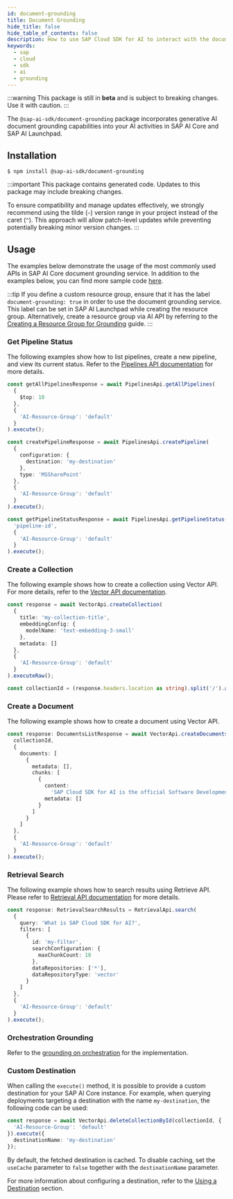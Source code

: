 ```yaml
---
id: document-grounding
title: Document Grounding
hide_title: false
hide_table_of_contents: false
description: How to use SAP Cloud SDK for AI to interact with the document grounding service.
keywords:
  - sap
  - cloud
  - sdk
  - ai
  - grounding
---
```


:::warning
This package is still in **beta** and is subject to breaking changes.
Use it with caution.
:::

The `@sap-ai-sdk/document-grounding` package incorporates generative AI document grounding capabilities into your AI activities in SAP AI Core and SAP AI Launchpad.

## Installation

```
$ npm install @sap-ai-sdk/document-grounding
```

:::important
This package contains generated code.
Updates to this package may include breaking changes.

To ensure compatibility and manage updates effectively, we strongly recommend using the tilde (`~`) version range in your project instead of the caret (`^`).
This approach will allow patch-level updates while preventing potentially breaking minor version changes.
:::

## Usage

The examples below demonstrate the usage of the most commonly used APIs in SAP AI Core document grounding service.
In addition to the examples below, you can find more sample code [here](https://github.com/SAP/ai-sdk-js/blob/main/sample-code/src/document-grounding.ts).

:::tip
If you define a custom resource group, ensure that it has the label `document-grounding: true` in order to use the document grounding service.
This label can be set in SAP AI Launchpad while creating the resource group.
Alternatively, create a resource group via AI API by referring to the [Creating a Resource Group for Grounding](https://help.sap.com/docs/sap-ai-core/sap-ai-core-service-guide/create-resource-group-for-grounding-e32efa5402154101b4cc05c03ef5be09) guide.
:::

### Get Pipeline Status

The following examples show how to list pipelines, create a new pipeline, and view its current status.
Refer to the [Pipelines API documentation](https://help.sap.com/docs/sap-ai-core/sap-ai-core-service-guide/pipelines-api-d8cc0e369f994091b95a6d80aeadbc7f) for more details.

```ts
const getAllPipelinesResponse = await PipelinesApi.getAllPipelines(
  {
    $top: 10
  },
  {
    'AI-Resource-Group': 'default'
  }
).execute();

const createPipelineResponse = await PipelinesApi.createPipeline(
  {
    configuration: {
      destination: 'my-destination'
    },
    type: 'MSSharePoint'
  },
  {
    'AI-Resource-Group': 'default'
  }
).execute();

const getPipelineStatusResponse = await PipelinesApi.getPipelineStatus(
  'pipeline-id',
  {
    'AI-Resource-Group': 'default'
  }
).execute();
```

### Create a Collection

The following example shows how to create a collection using Vector API.
For more details, refer to the [Vector API documentation](https://help.sap.com/docs/sap-ai-core/sap-ai-core-service-guide/vector-api-08e3d008addb4362986c73ff0151638c).

```ts
const response = await VectorApi.createCollection(
  {
    title: 'my-collection-title',
    embeddingConfig: {
      modelName: 'text-embedding-3-small'
    },
    metadata: []
  },
  {
    'AI-Resource-Group': 'default'
  }
).executeRaw();

const collectionId = (response.headers.location as string).split('/').at(-2);
```

### Create a Document

The following example shows how to create a document using Vector API.

```ts
const response: DocumentsListResponse = await VectorApi.createDocuments(
  collectionId,
  {
    documents: [
      {
        metadata: [],
        chunks: [
          {
            content:
              'SAP Cloud SDK for AI is the official Software Development Kit (SDK) for SAP AI Core, SAP Generative AI Hub, and Orchestration Service.',
            metadata: []
          }
        ]
      }
    ]
  },
  {
    'AI-Resource-Group': 'default'
  }
).execute();
```

### Retrieval Search

The following example shows how to search results using Retrieve API.
Please refer to [Retrieval API documentation](https://help.sap.com/docs/sap-ai-core/sap-ai-core-service-guide/retrieval-api-281e8cf31d654b108a6e128a4a6cdbae) for more details.

```ts
const response: RetrievalSearchResults = RetrievalApi.search(
  {
    query: 'What is SAP Cloud SDK for AI?',
    filters: [
      {
        id: 'my-filter',
        searchConfiguration: {
          maxChunkCount: 10
        },
        dataRepositories: ['*'],
        dataRepositoryType: 'vector'
      }
    ]
  },
  {
    'AI-Resource-Group': 'default'
  }
).execute();
```

### Orchestration Grounding

Refer to the [grounding on orchestration](../orchestration/chat-completion#grounding) for the implementation.

### Custom Destination

When calling the `execute()` method, it is possible to provide a custom destination for your SAP AI Core instance.
For example, when querying deployments targeting a destination with the name `my-destination`, the following code can be used:

```ts
const response = await VectorApi.deleteCollectionById(collectionId, {
  'AI-Resource-Group': 'default'
}).execute({
  destinationName: 'my-destination'
});
```

By default, the fetched destination is cached.
To disable caching, set the `useCache` parameter to `false` together with the `destinationName` parameter.

For more information about configuring a destination, refer to the [Using a Destination](../connecting-to-ai-core#using-a-destination) section.
